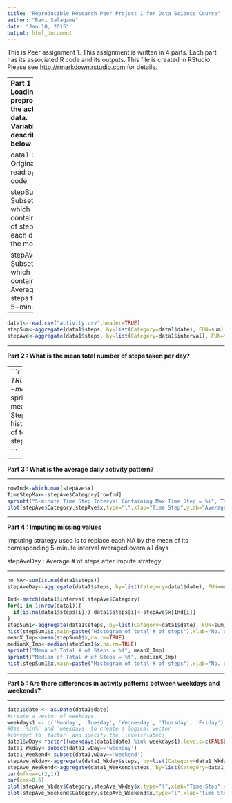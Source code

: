 ```yaml
---
title: "Reproducible Research Peer Project 1 for Data Science Course"
author: "Ravi Salagame"
date: "Jan 10, 2015"
output: html_document
---
```


This is Peer assignment 1. This assignment is written in 4 parts. Each part has its associated R code and its outputs. This file is created in RStudio. Please see <http://rmarkdown.rstudio.com> for details. 

--------
**Part 1 : Loading and preprocessing the activity data. Variables are described below **
  
data1 : Original Data read by R code

stepSum : Subset of data which contains Sum of steps for each day of the month  

stepAve : Subset of data which contains Average of steps for each 5-min. interval  
  
-----

```r

data1<-read.csv("activity.csv",header=TRUE)
stepSum<-aggregate(data1$steps, by=list(Category=data1$date), FUN=sum)
stepAve<-aggregate(data1$steps, by=list(Category=data1$interval), FUN=mean,na.rm=TRUE)

```

-----

**Part 2 : What is the mean total number of steps taken per day? **

----
```r

meanX<-mean(stepSum$x,na.rm=TRUE)
medianX<-median(stepSum$x,na.rm=TRUE)
sprintf("Mean of Total # of Steps = %f", meanX)
sprintf("Median of Total # of Steps = %f", medianX)
hist(stepSum$x,main=paste("Histogram of total # of steps"),xlab="No. of steps")

```

------

**Part 3 : What is the average daily activity pattern? **

-------

```r

rowInd<-which.max(stepAve$x)
TimeStepMax<-stepAve$Category[rowInd]
sprintf("5-minute Time Step Interval Containing Max Time Step = %i", TimeStepMax)
plot(stepAve$Category,stepAve$x,type="l",xlab="Time Step",ylab="Average No. of steps")

```


------

**Part 4 : Imputing missing values **

Imputing strategy used is to replace each NA by the mean of its corresponding 5-minute interval averaged overa all days

stepAveDay : Average # of steps after Impute strategy  


-------

```r

no_NA<-sum(is.na(data1$steps))
stepAveDay<-aggregate(data1$steps, by=list(Category=data1$date), FUN=mean,rm.na=TRUE)

Ind<-match(data1$interval,stepAve$Category)
for(i in 1:nrow(data1)){
  if(is.na(data1$steps[i])) data1$steps[i]<-stepAve$x[Ind[i]]
}
stepSum1<-aggregate(data1$steps, by=list(Category=data1$date), FUN=sum)
hist(stepSum1$x,main=paste("Histogram of total # of steps"),xlab="No. of steps")
meanX_Imp<-mean(stepSum1$x,na.rm=TRUE)
medianX_Imp<-median(stepSum1$x,na.rm=TRUE)
sprintf("Mean of Total # of Steps = %f", meanX_Imp)
sprintf("Median of Total # of Steps = %f", medianX_Imp)
hist(stepSum1$x,main=paste("Histogram of total # of steps"),xlab="No. of steps")

```

------

**Part 5 : Are there differences in activity patterns between weekdays and weekends? **

-------

```r

data1$date <- as.Date(data1$date)
#create a vector of weekdays
weekdays1 <- c('Monday', 'Tuesday', 'Wednesday', 'Thursday', 'Friday')
#Use `%in%` and `weekdays` to create a logical vector
#convert to `factor` and specify the `levels/labels`
data1$wDay<-factor((weekdays(data1$date) %in% weekdays1),levels=c(FALSE, TRUE), labels=c('weekend', 'weekday')) 
data1_Wkday<-subset(data1,wDay=='weekday')
data1_Weekend<-subset(data1,wDay=='weekend')
stepAve_Wkday<-aggregate(data1_Wkday$steps, by=list(Category=data1_Wkday$interval), FUN=mean,na.rm=TRUE)
stepAve_Weekend<-aggregate(data1_Weekend$steps, by=list(Category=data1_Weekend$interval), FUN=mean,na.rm=TRUE)
par(mfrow=c(2,1))
par(cex=0.6)
plot(stepAve_Wkday$Category,stepAve_Wkday$x,type="l",xlab="Time Step",ylab="Average No. of steps during weekday")
plot(stepAve_Weekend$Category,stepAve_Weekend$x,type="l",xlab="Time Step",ylab="Average No. of steps during weekend")

```